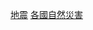 {{Categories by country|nocat}}
{{Commonscat|Earthquakes by country}}

[[Category:地震|]]
[[Category:各國自然災害|]]
